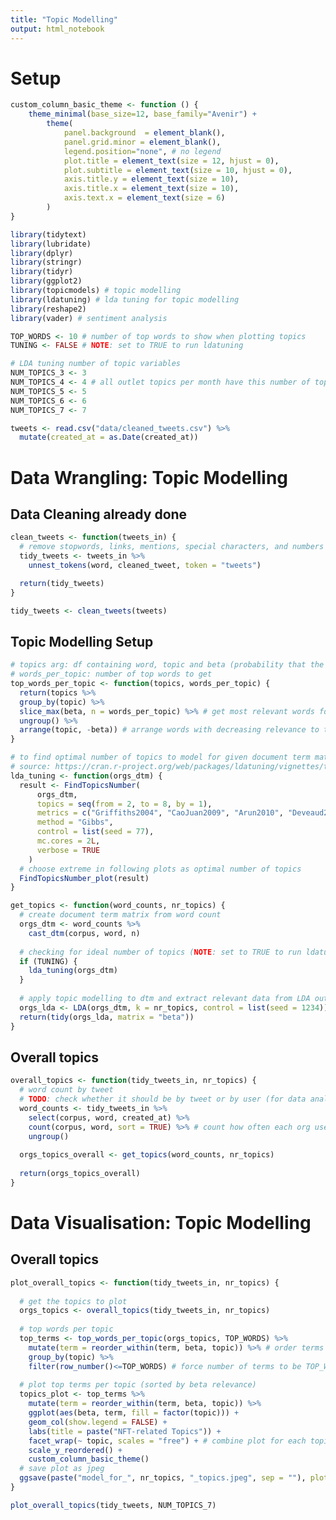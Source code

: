 ```yaml
---
title: "Topic Modelling"
output: html_notebook
---
```


<!----------------------------------------------------------------------------------------------------------------------------------------------------->
<!-- Setup -->
<!----------------------------------------------------------------------------------------------------------------------------------------------------->
# Setup
```r
custom_column_basic_theme <- function () { 
    theme_minimal(base_size=12, base_family="Avenir") +
        theme(
            panel.background  = element_blank(),
            panel.grid.minor = element_blank(),
            legend.position="none", # no legend
            plot.title = element_text(size = 12, hjust = 0),
            plot.subtitle = element_text(size = 10, hjust = 0),
            axis.title.y = element_text(size = 10),
            axis.title.x = element_text(size = 10),
            axis.text.x = element_text(size = 6)
        )
}
```

```r
library(tidytext)
library(lubridate)
library(dplyr)
library(stringr)
library(tidyr)
library(ggplot2)
library(topicmodels) # topic modelling
library(ldatuning) # lda tuning for topic modelling
library(reshape2)
library(vader) # sentiment analysis
```
```r
TOP_WORDS <- 10 # number of top words to show when plotting topics
TUNING <- FALSE # NOTE: set to TRUE to run ldatuning

# LDA tuning number of topic variables
NUM_TOPICS_3 <- 3
NUM_TOPICS_4 <- 4 # all outlet topics per month have this number of topics
NUM_TOPICS_5 <- 5
NUM_TOPICS_6 <- 6
NUM_TOPICS_7 <- 7
```

```r
tweets <- read.csv("data/cleaned_tweets.csv") %>%
  mutate(created_at = as.Date(created_at))
```

<!----------------------------------------------------------------------------------------------------------------------------------------------------->
<!-- Data Wrangling: Topic modelling -->
<!----------------------------------------------------------------------------------------------------------------------------------------------------->
# Data Wrangling: Topic Modelling
## Data Cleaning already done
```r
clean_tweets <- function(tweets_in) {
  # remove stopwords, links, mentions, special characters, and numbers
  tidy_tweets <- tweets_in %>% 
    unnest_tokens(word, cleaned_tweet, token = "tweets")

  return(tidy_tweets)
}

tidy_tweets <- clean_tweets(tweets)
```

## Topic Modelling Setup

```r
# topics arg: df containing word, topic and beta (probability that the word occurs in that topic) values
# words_per_topic: number of top words to get
top_words_per_topic <- function(topics, words_per_topic) {
  return(topics %>%
  group_by(topic) %>%
  slice_max(beta, n = words_per_topic) %>% # get most relevant words for that topic
  ungroup() %>%
  arrange(topic, -beta)) # arrange words with decreasing relevance to the topic
}
```


```r
# to find optimal number of topics to model for given document term matrix
# source: https://cran.r-project.org/web/packages/ldatuning/vignettes/topics.html
lda_tuning <- function(orgs_dtm) {
  result <- FindTopicsNumber(
      orgs_dtm,
      topics = seq(from = 2, to = 8, by = 1),
      metrics = c("Griffiths2004", "CaoJuan2009", "Arun2010", "Deveaud2014"),
      method = "Gibbs",
      control = list(seed = 77),
      mc.cores = 2L,
      verbose = TRUE
    )
  # choose extreme in following plots as optimal number of topics
  FindTopicsNumber_plot(result)
}
```

```r
get_topics <- function(word_counts, nr_topics) {
  # create document term matrix from word count
  orgs_dtm <- word_counts %>%
    cast_dtm(corpus, word, n)
  
  # checking for ideal number of topics (NOTE: set to TRUE to run ldatuning)
  if (TUNING) {
    lda_tuning(orgs_dtm)
  }
  
  # apply topic modelling to dtm and extract relevant data from LDA output
  orgs_lda <- LDA(orgs_dtm, k = nr_topics, control = list(seed = 1234))
  return(tidy(orgs_lda, matrix = "beta"))
}
```


## Overall topics

```r
overall_topics <- function(tidy_tweets_in, nr_topics) {
  # word count by tweet
  # TODO: check whether it should be by tweet or by user (for data analysis proj it was media org)
  word_counts <- tidy_tweets_in %>%
    select(corpus, word, created_at) %>%
    count(corpus, word, sort = TRUE) %>% # count how often each org uses each word
    ungroup()
  
  orgs_topics_overall <- get_topics(word_counts, nr_topics)
  
  return(orgs_topics_overall)
}
```

<!----------------------------------------------------------------------------------------------------------------------------------------------------->
<!-- Data Visualisation: Topic modelling -->
<!----------------------------------------------------------------------------------------------------------------------------------------------------->

# Data Visualisation: Topic Modelling

## Overall topics

```r
plot_overall_topics <- function(tidy_tweets_in, nr_topics) {
  
  # get the topics to plot
  orgs_topics <- overall_topics(tidy_tweets_in, nr_topics)
  
  # top words per topic
  top_terms <- top_words_per_topic(orgs_topics, TOP_WORDS) %>%
    mutate(term = reorder_within(term, beta, topic)) %>% # order terms to decreasing relevance
    group_by(topic) %>%
    filter(row_number()<=TOP_WORDS) # force number of terms to be TOP_WORDS per topic
  
  # plot top terms per topic (sorted by beta relevance)
  topics_plot <- top_terms %>%
    mutate(term = reorder_within(term, beta, topic)) %>%
    ggplot(aes(beta, term, fill = factor(topic))) +
    geom_col(show.legend = FALSE) +
    labs(title = paste("NFT-related Topics")) +
    facet_wrap(~ topic, scales = "free") + # combine plot for each topic
    scale_y_reordered() +
    custom_column_basic_theme()
  # save plot as jpeg
  ggsave(paste("model_for_", nr_topics, "_topics.jpeg", sep = ""), plot = topics_plot) 
}
```

```r
plot_overall_topics(tidy_tweets, NUM_TOPICS_7)
```